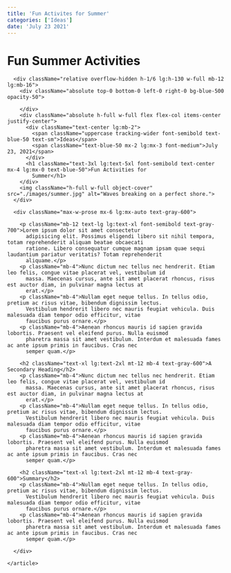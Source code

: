 ```yaml
---
title: 'Fun Activites for Summer'
categories: ['Ideas']
date: 'July 23 2021'
---
```


# Fun Summer Activities

  <section className="pt-4 lg:pt-12 lg:pb-32">
    <article>

      <div className="relative overflow-hidden h-1/6 lg:h-130 w-full mb-12 lg:mb-16">
        <div className="absolute top-0 bottom-0 left-0 right-0 bg-blue-500 opacity-50">

        </div>
        <div className="absolute h-full w-full flex flex-col items-center justify-center">
          <div className="text-center lg:mb-2">
            <span className="uppercase tracking-wider font-semibold text-blue-50 text-sm">Ideas</span>
            <span className="text-blue-50 mx-2 lg:mx-3 font-medium">July 23, 2021</span>
          </div>
          <h1 className="text-3xl lg:text-5xl font-semibold text-center mx-4 lg:mx-0 text-blue-50">Fun Activities for
            Summer</h1>
        </div>
        <img className="h-full w-full object-cover" src="./images/summer.jpg" alt="Waves breaking on a perfect shore.">
      </div>

      <div className="max-w-prose mx-6 lg:mx-auto text-gray-600">

        <p className="mb-12 text-lg lg:text-xl font-semibold text-gray-700">Lorem ipsum dolor sit amet consectetur
          adipisicing elit. Possimus eligendi libero sit nihil tempora, totam reprehenderit aliquam beatae obcaecati
          ratione. Libero consequatur cumque magnam ipsam quae sequi laudantium pariatur veritatis? Totam reprehenderit
          aliquame.</p>
        <p className="mb-4">Nunc dictum nec tellus nec hendrerit. Etiam leo felis, congue vitae placerat vel, vestibulum id
          massa. Maecenas cursus, ante sit amet placerat rhoncus, risus est auctor diam, in pulvinar magna lectus at
          erat.</p>
        <p className="mb-4">Nullam eget neque tellus. In tellus odio, pretium ac risus vitae, bibendum dignissim lectus.
          Vestibulum hendrerit libero nec mauris feugiat vehicula. Duis malesuada diam tempor odio efficitur, vitae
          faucibus purus ornare.</p>
        <p className="mb-4">Aenean rhoncus mauris id sapien gravida lobortis. Praesent vel eleifend purus. Nulla euismod
          pharetra massa sit amet vestibulum. Interdum et malesuada fames ac ante ipsum primis in faucibus. Cras nec
          semper quam.</p>

        <h2 className="text-xl lg:text-2xl mt-12 mb-4 text-gray-600">A Secondary Heading</h2>
        <p className="mb-4">Nunc dictum nec tellus nec hendrerit. Etiam leo felis, congue vitae placerat vel, vestibulum id
          massa. Maecenas cursus, ante sit amet placerat rhoncus, risus est auctor diam, in pulvinar magna lectus at
          erat.</p>
        <p className="mb-4">Nullam eget neque tellus. In tellus odio, pretium ac risus vitae, bibendum dignissim lectus.
          Vestibulum hendrerit libero nec mauris feugiat vehicula. Duis malesuada diam tempor odio efficitur, vitae
          faucibus purus ornare.</p>
        <p className="mb-4">Aenean rhoncus mauris id sapien gravida lobortis. Praesent vel eleifend purus. Nulla euismod
          pharetra massa sit amet vestibulum. Interdum et malesuada fames ac ante ipsum primis in faucibus. Cras nec
          semper quam.</p>

        <h2 className="text-xl lg:text-2xl mt-12 mb-4 text-gray-600">Summary</h2>
        <p className="mb-4">Nullam eget neque tellus. In tellus odio, pretium ac risus vitae, bibendum dignissim lectus.
          Vestibulum hendrerit libero nec mauris feugiat vehicula. Duis malesuada diam tempor odio efficitur, vitae
          faucibus purus ornare.</p>
        <p className="mb-4">Aenean rhoncus mauris id sapien gravida lobortis. Praesent vel eleifend purus. Nulla euismod
          pharetra massa sit amet vestibulum. Interdum et malesuada fames ac ante ipsum primis in faucibus. Cras nec
          semper quam.</p>

      </div>

    </article>

  </section>
